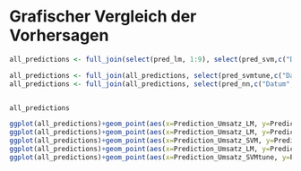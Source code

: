 
# Grafischer Vergleich der Vorhersagen


```r


all_predictions <- full_join(select(pred_lm, 1:9), select(pred_svm,c("Datum", "Warengruppe","Prediction_Umsatz_SVM")), by=c("Datum","Warengruppe"))

all_predictions <- full_join(all_predictions, select(pred_svmtune,c("Datum", "Warengruppe","Prediction_Umsatz_SVMtune")), by=c("Datum","Warengruppe"))
all_predictions <- full_join(all_predictions, select(pred_nn,c("Datum", "Warengruppe","Prediction_Umsatz_nn")), by=c("Datum","Warengruppe"))


all_predictions

ggplot(all_predictions)+geom_point(aes(x=Prediction_Umsatz_LM, y=Prediction_Umsatz_SVM, color=Warengruppe))
ggplot(all_predictions)+geom_point(aes(x=Prediction_Umsatz_LM, y=Prediction_Umsatz_SVMtune, color=Warengruppe))
ggplot(all_predictions)+geom_point(aes(x=Prediction_Umsatz_SVM, y=Prediction_Umsatz_SVMtune, color=Warengruppe))
ggplot(all_predictions)+geom_point(aes(x=Prediction_Umsatz_LM, y=Prediction_Umsatz_nn, color=Warengruppe))
ggplot(all_predictions)+geom_point(aes(x=Prediction_Umsatz_SVMtune, y=Prediction_Umsatz_nn, color=Warengruppe))
```

